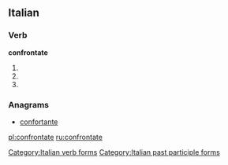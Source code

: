 ==Italian==

===Verb===
'''confrontate'''

# {{conjugation of|confrontare||2|p|pres|ind|lang=it}}
# {{conjugation of|confrontare||2|p|imp|lang=it}}
# {{form of|[[feminine|Feminine]] plural|confrontato}}

===Anagrams===
* [[confortante#Italian|confortante]]

[[Category:Italian verb forms]]
[[Category:Italian past participle forms]]

[[pl:confrontate]]
[[ru:confrontate]]